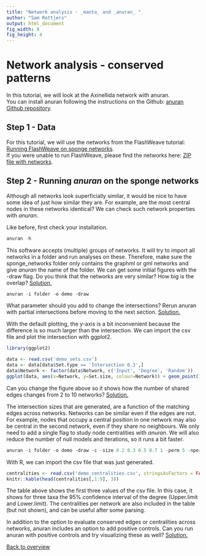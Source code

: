 ```yaml
---
title: "Network analysis - _manta_ and _anuran_ "
author: "Sam Rottjers"
output: html_document
fig_width: 8
fig_height: 4
---
```


# Network analysis - conserved patterns
  
In this tutorial, we will look at the Axinellida network with anuran.  
You can install anuran following the instructions on the Github: [anuran Github repository](https://github.com/ramellose/anuran). 

## Step 1 - Data

For this tutorial, we will use the networks from the FlashWeave tutorial: [Running FlashWeave on sponge networks](https://ramellose.github.io/networktutorials/running_flashweave.html).   
If you were unable to run FlashWeave, please find the networks here: [ZIP file with networks](https://github.com/ramellose/networktutorials/blob/master/Workshop%202021/sponges_networks.zip). 

## Step 2 - Running _anuran_ on the sponge networks

Although all networks look superficially similar, it would be nice to have some idea of just how similar they are. For example, are the most central nodes in these networks identical? We can check such network properties with _anuran_. 

Like before, first check your installation. 

```r
anuran -h
```

This software accepts (multiple) groups of networks. It will try to import all networks in a folder and run analyses on these. Therefore, make sure the sponge_networks folder only contains the graphml or gml networks and give _anuran_ the name of the folder. We can get some initial figures with the -draw flag. Do you think that the networks are very similar? How big is the overlap?  [Solution.](https://ramellose.github.io/networktutorials/workshop_demo_answers.html#anuran) 

```r
anuran -i folder -o demo -draw
```

What parameter should you add to change the intersections? Rerun anuran with partial intersections before moving to the next section. [Solution.](https://ramellose.github.io/networktutorials/workshop_demo_answers.html#anuran)

With the default plotting, the y-axis is a bit inconvenient because the difference is so much larger than the intersection. We can import the csv file and plot the intersection with ggplot2. 

```r
library(ggplot2)

data <- read.csv('demo_sets.csv')
data <- data[data$Set.type == 'Intersection 0.3',]
data$Network <- factor(data$Network, c('Input', 'Degree', 'Random'))
ggplot(data, aes(x=Network, y=Set.size, colour=Network)) + geom_point() + theme_minimal()
```

Can you change the figure above so it shows how the number of shared edges changes from 2 to 10 networks? [Solution.](https://ramellose.github.io/networktutorials/workshop_demo_answers.html#conserved_edges)

The intersection sizes that are generated, are a function of the matching edges across networks. Networks can be similar even if the edges are not. For example, nodes that occupy a central position in one network may also be central in the second network, even if they share no neighbours. We only need to add a single flag to study node centralities with _anuran_. We will also reduce the number of null models and iterations, so it runs a bit faster. 

```r
anuran -i folder -o demo -draw -c -size 0.2 0.3 0.5 0.7 1 -perm 5 -nperm 10 
```

With R, we can import the csv file that was just generated. 

```r
centralities <- read.csv('demo_centralities.csv', stringsAsFactors = FALSE, row.names=1)
knitr::kable(head(centralities[,1:9], 3))
```

The table above shows the first three values of the csv file. In this case, it shows for three taxa the 95% confidence interval of the degree (Upper.limit and Lower.limit). The centralities per network are also included in the table (but not shown), and can be useful after some parsing. 

In addition to the option to evaluate conserved edges or centralities across networks, anuran includes an option to add positive controls. Can you run anuran with positive controls and try visualizing these as well? [Solution.](https://ramellose.github.io/networktutorials/workshop_demo_answers.html#positive_controls)

[Back to overview](https://ramellose.github.io/networktutorials/overview_workshop.html)